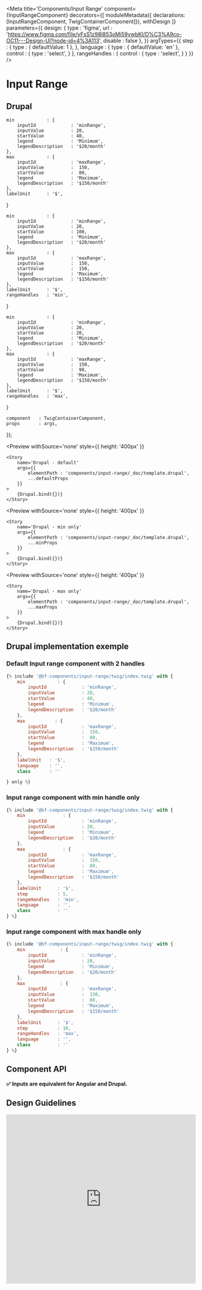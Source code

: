 
<Meta
    title='Components/Input Range'
    component={InputRangeComponent}
    decorators={[
        moduleMetadata({ declarations: [InputRangeComponent, TwigContainerComponent]}),
        withDesign
    ]}
    parameters={{
        design: {
            type    : 'figma',
            url     : 'https://www.figma.com/file/yFsS1z98l853oMi59vwbKI/D%C3%A9co-OC11---Design-UI?node-id=4%3A113',
            disable : false
        },
    }}
    argTypes={{
        step     : {
            type : { defaultValue: 1 },
        },
        language : {
            type : { defaultValue: 'en' },
            control : {
                type : 'select',
            }
        },
        rangeHandles : {
            control : {
                type : 'select',
            }
        }
    }}
/>

# Input Range

## Drupal

    min            : {
        inputId             : 'minRange',
        inputValue          : 20,
        startValue          : 40,
        legend              : 'Minimum',
        legendDescription   : '$20/month'
    },
    max            : {
        inputId             : 'maxRange',
        inputValue          :  150,
        startValue          :  80,
        legend              : 'Maximum',
        legendDescription   : '$150/month'
    },
    labelUnit      : '$',
}

    min            : {
        inputId             : 'minRange',
        inputValue          : 20,
        startValue          : 100,
        legend              : 'Minimum',
        legendDescription   : '$20/month'
    },
    max            : {
        inputId             : 'maxRange',
        inputValue          :  150,
        startValue          :  150,
        legend              : 'Maximum',
        legendDescription   : '$150/month'
    },
    labelUnit      : '$',
    rangeHandles   : 'min',
}

    min            : {
        inputId             : 'minRange',
        inputValue          : 20,
        startValue          : 20,
        legend              : 'Minimum',
        legendDescription   : '$20/month'
    },
    max            : {
        inputId             : 'maxRange',
        inputValue          :  150,
        startValue          :  90,
        legend              : 'Maximum',
        legendDescription   : '$150/month'
    },
    labelUnit      : '$',
    rangeHandles   : 'max',
}


    component   : TwigContainerComponent,
    props       : args,
});

<Preview
    withSource='none'
    style={{ height: '400px' }}
>
    <Story
        name='Drupal - default'
        args={{
            elementPath : 'components/input-range/_doc/template.drupal',
            ...defaultProps
        }}
    >
        {Drupal.bind({})}
    </Story>
</Preview>

<Preview
    withSource='none'
    style={{ height: '400px' }}
>
    <Story
        name='Drupal - min only'
        args={{
            elementPath : 'components/input-range/_doc/template.drupal',
            ...minProps
        }}
    >
        {Drupal.bind({})}
    </Story>
</Preview>

<Preview
    withSource='none'
    style={{ height: '400px' }}
>
    <Story
        name='Drupal - max only'
        args={{
            elementPath : 'components/input-range/_doc/template.drupal',
            ...maxProps
        }}
    >
        {Drupal.bind({})}
    </Story>
</Preview>


## Drupal implementation exemple

### Default Input range component with 2 handles

```jsx
{% include '@bf-components/input-range/twig/index.twig' with {
    min            : {
        inputId             : 'minRange',
        inputValue          : 20,
        startValue          : 40,
        legend              : 'Minimum',
        legendDescription   : '$20/month'
    },
    max           : {
        inputId             : 'maxRange',
        inputValue          :  150,
        startValue          :  80,
        legend              : 'Maximum',
        legendDescription   : '$150/month'
    },
    labelUnit   : '$',
    language    : '',
    class       : ''

} only %}
```
### Input range component with min handle only

```jsx
{% include '@bf-components/input-range/twig/index.twig' with {
    min              : {
        inputId             : 'minRange',
        inputValue          : 20,
        legend              : 'Minimum',
        legendDescription   : '$20/month'
    },
    max              : {
        inputId             : 'maxRange',
        inputValue          :  150,
        startValue          :  80,
        legend              : 'Maximum',
        legendDescription   : '$150/month'
    },
    labelUnit      : '$',
    step           : 5,
    rangeHandles   : 'min',
    language       : '',
    class          : ''
} %}
```
### Input range component with max handle only

```jsx
{% include '@bf-components/input-range/twig/index.twig' with {
    min             : {
        inputId             : 'minRange',
        inputValue          : 20,
        legend              : 'Minimum',
        legendDescription   : '$20/month'
    },
    max             : {
        inputId             : 'maxRange',
        inputValue          :  150,
        startValue          :  80,
        legend              : 'Maximum',
        legendDescription   : '$150/month'
    },
    labelUnit      : '$',
    step           : 10,
    rangeHandles   : 'max',
    language       : '',
    class          : ''
} %}
```


## Component API

**✅ Inputs are equivalent for Angular and Drupal.**

<Props of={InputRangeComponent} />


## Design Guidelines

<iframe width='100%' height='450' src='https://www.figma.com/embed?embed_host=share&url=https%3A%2F%2Fwww.figma.com%2Ffile%2FyFsS1z98l853oMi59vwbKI%2FD%25C3%25A9co-OC11---Design-UI%3Fnode-id%3D3410%253A214676' frameBorder='0' allowFullScreen></iframe>
